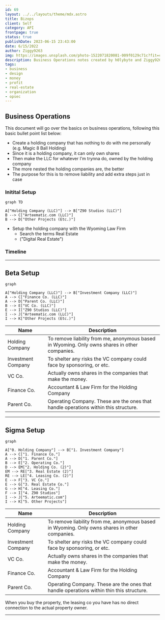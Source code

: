 ```yaml
---
id: 69
layout: ../../layouts/theme/mdx.astro
title: Bizops
client: Self
category: API
frontpage: true
status: true
publishDate: 2023-06-15 23:43:00
date: 6/15/2022
author: Ziggy9263
img: https://images.unsplash.com/photo-1522071820081-009f0129c71c?fit=crop&w=1400&h=700&q=75
description: Business Operations notes created by h0lybyte and Ziggy9263.
tags:
- business
- design
- money
- profit
- real-estate
- organization
- opsec
---
```


## Business Operations

This document will go over the basics on business operations, following this basic bullet point list below:

- Create a holding company that has nothing to do with me personally (e.g. Magic 8 Ball Holding)
- Since it is a holding company, it can only own shares
- Then make the LLC for whatever I'm trynna do, owned by the holding company
- The more nested the holding companies are, the better
- The purpose for this is to remove liability and add extra steps just in case

### Initital Setup

```mermaid
graph TD

A["Holding Company (LLC)"] --> B["Z90 Studios (LLC)"]
B --> C["Arteematic.com (LLC)"]
B --> D["Other Projects (Etc.)"]
```
- Setup the holding company with the Wyoming Law Firm
	- Search the terms Real Estate
	- ("Digital Real Estate")

### Timeline


---

## Beta Setup
```mermaid
graph 

A["Holding Company (LLC)"] --> B["Investment Company (LLC)"]
A --> C["Finance Co. (LLC)"]
A --> D["Parent Co. (LLC)"]
B --> E["VC Co. (LLC)"]
E --> I["Z90 Studios (LLC)"]
I --> J["Arteematic.com (LLC)"]
I --> K["Other Projects (Etc.)"]
```
Name | Description
---- | ----
Holding Company | To remove liability from me, anonymous based in Wyoming. Only owns shares in other companies.
Investment Company | To shelter any risks the VC company could face by sponsoring, or etc.
VC Co. | Actually owns shares in the companies that make the money.
Finance Co. | Accountant & Law Firm for the Holding Company
Parent Co. | Operating Company. These are the ones that handle operations within this structure.


---

## Sigma Setup

```mermaid
graph 

A["0. Holding Company"] --> B["1. Investment Company"]
A --> C["1. Finance Co."]
A --> D["1. Parent Co."]
B --> E["2. Operating Co."]
D --> EM["2. Holding Co. (2)"]
EM --> RE["3. Real Estate (2)"]
RE --> LE["4. Leasing Co. (2)"]
E --> F["3. VC Co."]
E --> G["3. Real Estate Co."]
G --> H["4. Leasing Co."]
F --> I["4. Z90 Studios"]
I --> J["5. Arteematic.com"]
I --> K["5. Other Projects"]
```

Name | Description
---- | ----
Holding Company | To remove liability from me, anonymous based in Wyoming. Only owns shares in other companies.
Investment Company | To shelter any risks the VC company could face by sponsoring, or etc.
VC Co. | Actually owns shares in the companies that make the money.
Finance Co. | Accountant & Law Firm for the Holding Company
Parent Co. | Operating Company. These are the ones that handle operations within thin this structure.

When you buy the property, the leasing co you have has no direct connection to the actual property owner.

---